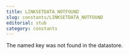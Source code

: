 ```yaml
---
title: LINKSETDATA_NOTFOUND
slug: constants/LINKSETDATA_NOTFOUND
editorial: stub
category: constants
---
```


<LSLConstant
	name="LINKSETDATA_NOTFOUND"
	type="integer"
	value="4"
/>

The named key was not found in the datastore.
